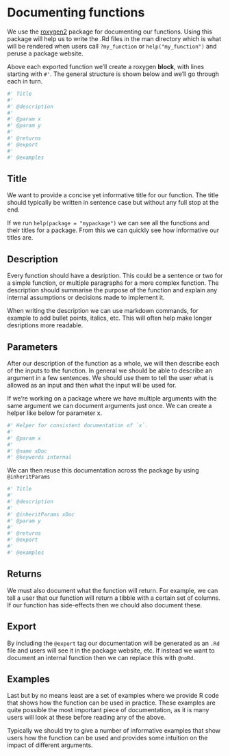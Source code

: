 # Documenting functions

We use the [roxygen2](https://roxygen2.r-lib.org) package for documenting our functions. Using this package will help us to write the .Rd files in the man directory which is what will be rendered when users call `?my_function` or `help("my_function")` and peruse a package website. 

Above each exported function we'll create a roxygen **block**, with lines starting with `#'`. The general structure is shown below and we'll go through each in turn.

```r
#' Title
#' 
#' @description
#'
#' @param x 
#' @param y
#'
#' @returns 
#' @export
#'
#' @examples 
```

## Title

We want to provide a concise yet informative title for our function. The title should typically be written in sentence case but without any full stop at the end.

If we run `help(package = "mypackage")` we can see all the functions and their titles for a package. From this we can quickly see how informative our titles are.

## Description

Every function should have a desription. This could be a sentence or two for a simple function, or multiple paragraphs for a more complex function. The description should summarise the purpose of the function and explain any internal assumptions or decisions made to implement it.

When writing the description we can use markdown commands, for example to add bullet points, italics, etc. This will often help make longer desriptions more readable.

## Parameters

After our description of the function as a whole, we will then describe each of the inputs to the function. In general we should be able to describe an argument in a few sentences. We should use them to tell the user what is allowed as an input and then what the input will be used for.

If we're working on a package where we have multiple arguments with the same argument we can document arguments just once. We can create a helper like below for parameter x.  

```r
#' Helper for consistent documentation of `x`.
#'
#' @param x 
#'
#' @name xDoc
#' @keywords internal
```

We can then reuse this documentation across the package by using `@inheritParams`

```r
#' Title
#' 
#' @description
#'
#' @inheritParams xDoc
#' @param y 
#'
#' @returns 
#' @export
#'
#' @examples 
```


## Returns

We must also document what the function will return. For example, we can tell a user that our function will return a tibble with a certain set of columns. If our function has side-effects then we chould also document these.

## Export

By including the `@export` tag our documentation will be generated as an `.Rd` file and users will see it in the package website, etc. If instead we want to document an internal function then we can replace this with `@noRd`.

## Examples

Last but by no means least are a set of examples where we provide R code that shows how the function can be used in practice. These examples are quite possible the most important piece of documentation, as it is many users will look at these before reading any of the above.

Typically we should try to give a number of informative examples that show users how the function can be used and provides some intuition on the impact of different arguments.
